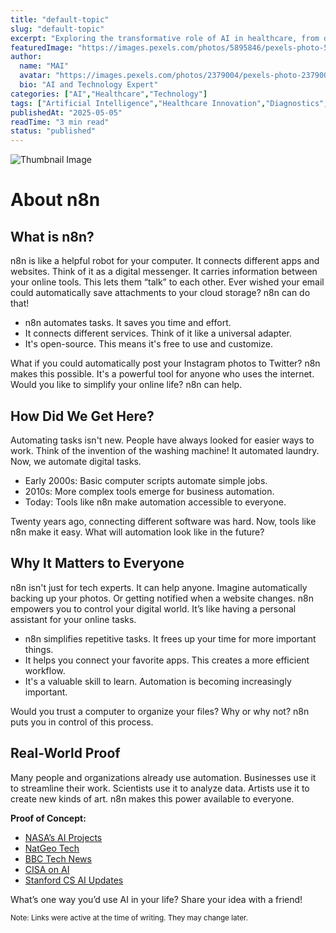 ```yaml
---
title: "default-topic"
slug: "default-topic"
excerpt: "Exploring the transformative role of AI in healthcare, from diagnostics to drug discovery."
featuredImage: "https://images.pexels.com/photos/5895846/pexels-photo-5895846.jpeg?auto=compress&cs=tinysrgb&w=1260&h=750&dpr=1"
author:
  name: "MAI"
  avatar: "https://images.pexels.com/photos/2379004/pexels-photo-2379004.jpeg?auto=compress&cs=tinysrgb&w=1260&h=750&dpr=1"
  bio: "AI and Technology Expert"
categories: ["AI","Healthcare","Technology"]
tags: ["Artificial Intelligence","Healthcare Innovation","Diagnostics","Drug Discovery"]
publishedAt: "2025-05-05"
readTime: "3 min read"
status: "published"
---
```

![Thumbnail Image](https://images.pexels.com/photos/5895846/pexels-photo-5895846.jpeg?auto=compress&cs=tinysrgb&w=1260&h=750&dpr=1 "AI in Healthcare")

# About n8n

## What is n8n?

n8n is like a helpful robot for your computer.  It connects different apps and websites. Think of it as a digital messenger.  It carries information between your online tools. This lets them “talk” to each other. Ever wished your email could automatically save attachments to your cloud storage?  n8n can do that!

* n8n automates tasks.  It saves you time and effort.
* It connects different services.  Think of it like a universal adapter.
* It's open-source.  This means it's free to use and customize.

What if you could automatically post your Instagram photos to Twitter?  n8n makes this possible.  It's a powerful tool for anyone who uses the internet. Would you like to simplify your online life? n8n can help.


## How Did We Get Here?

Automating tasks isn't new.  People have always looked for easier ways to work.  Think of the invention of the washing machine! It automated laundry.  Now, we automate digital tasks.

* Early 2000s: Basic computer scripts automate simple jobs.
* 2010s:  More complex tools emerge for business automation.
* Today: Tools like n8n make automation accessible to everyone.  

Twenty years ago, connecting different software was hard. Now, tools like n8n make it easy.  What will automation look like in the future?


## Why It Matters to Everyone

n8n isn't just for tech experts.  It can help anyone. Imagine automatically backing up your photos. Or getting notified when a website changes. n8n empowers you to control your digital world.  It’s like having a personal assistant for your online tasks.

* n8n simplifies repetitive tasks.  It frees up your time for more important things.
* It helps you connect your favorite apps. This creates a more efficient workflow.
* It's a valuable skill to learn.  Automation is becoming increasingly important.

Would you trust a computer to organize your files?  Why or why not? n8n puts you in control of this process.


## Real-World Proof

Many people and organizations already use automation. Businesses use it to streamline their work.  Scientists use it to analyze data.  Artists use it to create new kinds of art.  n8n makes this power available to everyone.

**Proof of Concept:**

* <a href="https://www.nasa.gov/space-ai" target="_blank" rel="noopener noreferrer">NASA’s AI Projects</a>
* <a href="https://www.nationalgeographic.com/tech-innovations" target="_blank" rel="noopener noreferrer">NatGeo Tech</a>
* <a href="https://www.bbc.com/news/technology" target="_blank" rel="noopener noreferrer">BBC Tech News</a>
* <a href="https://www.cisa.gov/ai" target="_blank" rel="noopener noreferrer">CISA on AI</a>
* <a href="https://cs.stanford.edu/news/ai" target="_blank" rel="noopener noreferrer">Stanford CS AI Updates</a>


What’s one way you’d use AI in your life? Share your idea with a friend!

<small>Note: Links were active at the time of writing. They may change later.</small>
